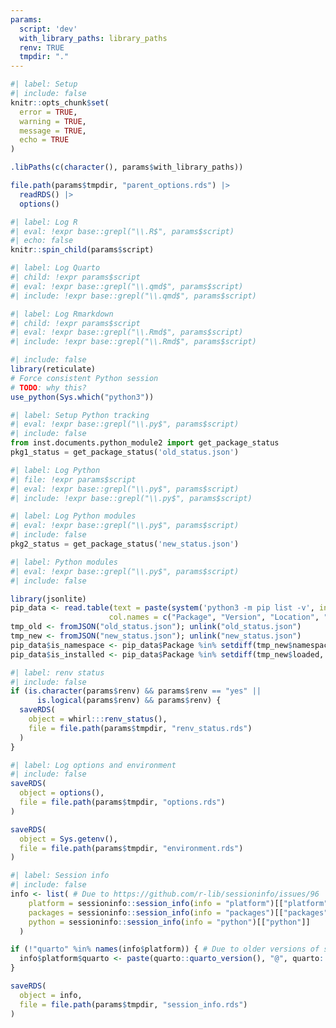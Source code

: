 ```yaml
---
params:
  script: 'dev'
  with_library_paths: library_paths
  renv: TRUE
  tmpdir: "."
---
```


```r
#| label: Setup
#| include: false
knitr::opts_chunk$set(
  error = TRUE,
  warning = TRUE,
  message = TRUE,
  echo = TRUE
)

.libPaths(c(character(), params$with_library_paths))

file.path(params$tmpdir, "parent_options.rds") |> 
  readRDS() |> 
  options()
```

```r
#| label: Log R
#| eval: !expr base::grepl("\\.R$", params$script)
#| echo: false
knitr::spin_child(params$script)
```

```r
#| label: Log Quarto
#| child: !expr params$script
#| eval: !expr base::grepl("\\.qmd$", params$script)
#| include: !expr base::grepl("\\.qmd$", params$script)
```

```r
#| label: Log Rmarkdown
#| child: !expr params$script
#| eval: !expr base::grepl("\\.Rmd$", params$script)
#| include: !expr base::grepl("\\.Rmd$", params$script)
```

```r
#| include: false
library(reticulate)
# Force consistent Python session
# TODO: why this?
use_python(Sys.which("python3"))
```

```python
#| label: Setup Python tracking
#| eval: !expr base::grepl("\\.py$", params$script)
#| include: false
from inst.documents.python_module2 import get_package_status
pkg1_status = get_package_status('old_status.json')
```

```python
#| label: Log Python
#| file: !expr params$script
#| eval: !expr base::grepl("\\.py$", params$script)
#| include: !expr base::grepl("\\.py$", params$script)
```

```python
#| label: Log Python modules
#| eval: !expr base::grepl("\\.py$", params$script)
#| include: false
pkg2_status = get_package_status('new_status.json')
```

```r
#| label: Python modules
#| eval: !expr base::grepl("\\.py$", params$script)
#| include: false

library(jsonlite)
pip_data <- read.table(text = paste(system('python3 -m pip list -v', intern = TRUE)[-(1:2)], collapse = "\n"),
                      col.names = c("Package", "Version", "Location", "Installer"), stringsAsFactors = FALSE)
tmp_old <- fromJSON("old_status.json"); unlink("old_status.json")
tmp_new <- fromJSON("new_status.json"); unlink("new_status.json")
pip_data$is_namespace <- pip_data$Package %in% setdiff(tmp_new$namespaced, tmp_old$namespaced)
pip_data$is_installed <- pip_data$Package %in% setdiff(tmp_new$loaded, tmp_old$loaded)

```

```r
#| label: renv status
#| include: false
if (is.character(params$renv) && params$renv == "yes" ||
      is.logical(params$renv) && params$renv) {
  saveRDS(
    object = whirl:::renv_status(),
    file = file.path(params$tmpdir, "renv_status.rds")
  )
}
```

```r
#| label: Log options and environment
#| include: false
saveRDS(
  object = options(),
  file = file.path(params$tmpdir, "options.rds")
)

saveRDS(
  object = Sys.getenv(),
  file = file.path(params$tmpdir, "environment.rds")
)
```

```r
#| label: Session info
#| include: false
info <- list( # Due to https://github.com/r-lib/sessioninfo/issues/96
    platform = sessioninfo::session_info(info = "platform")[["platform"]],
    packages = sessioninfo::session_info(info = "packages")[["packages"]],
    python = sessioninfo::session_info(info = "python")[["python"]]
  )

if (!"quarto" %in% names(info$platform)) { # Due to older versions of sessioninfo
  info$platform$quarto <- paste(quarto::quarto_version(), "@", quarto::quarto_path())
}

saveRDS(
  object = info,
  file = file.path(params$tmpdir, "session_info.rds")
)
```

